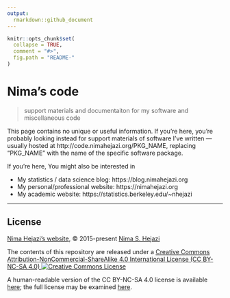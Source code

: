 ```yaml
---
output:
  rmarkdown::github_document
---
```


<!-- README.md is generated from README.Rmd. Please edit that file -->

```r
knitr::opts_chunk$set(
  collapse = TRUE,
  comment = "#>",
  fig.path = "README-"
)
```

# Nima's code

> support materials and documentaiton for my software and miscellaneous code

This page contains no unique or useful information. If you're here, you're
probably looking instead for support materials of software I've written ---
usually hosted at http://code.nimahejazi.org/PKG_NAME, replacing "PKG_NAME"
with the name of the specific software package.

If you're here, You might also be interested in

* My statistics / data science blog: https://blog.nimahejazi.org
* My personal/professional website: https://nimahejazi.org
* My academic website: https://statistics.berkeley.edu/~nhejazi

---

## License

[Nima Hejazi's website](https://nimahejazi.org), &copy; 2015-present
[Nima S. Hejazi](https://nimahejazi.org)

The contents of this repository are released under a <a rel="license"
href="http://creativecommons.org/licenses/by-nc-sa/4.0/">Creative Commons
Attribution-NonCommercial-ShareAlike 4.0 International License (CC BY-NC-SA 4.0)
<a rel="license" href="http://creativecommons.org/licenses/by-nc-sa/4.0/"><img
alt="Creative Commons License"
style="border-width:0"
src="https://i.creativecommons.org/l/by-nc-sa/4.0/80x15.png" /></a>

A human-readable version of the CC BY-NC-SA 4.0 license is available
[here](https://creativecommons.org/licenses/by-nc-sa/4.0/); the full license may
be examined [here](https://creativecommons.org/licenses/by-nc-sa/4.0/legalcode).

